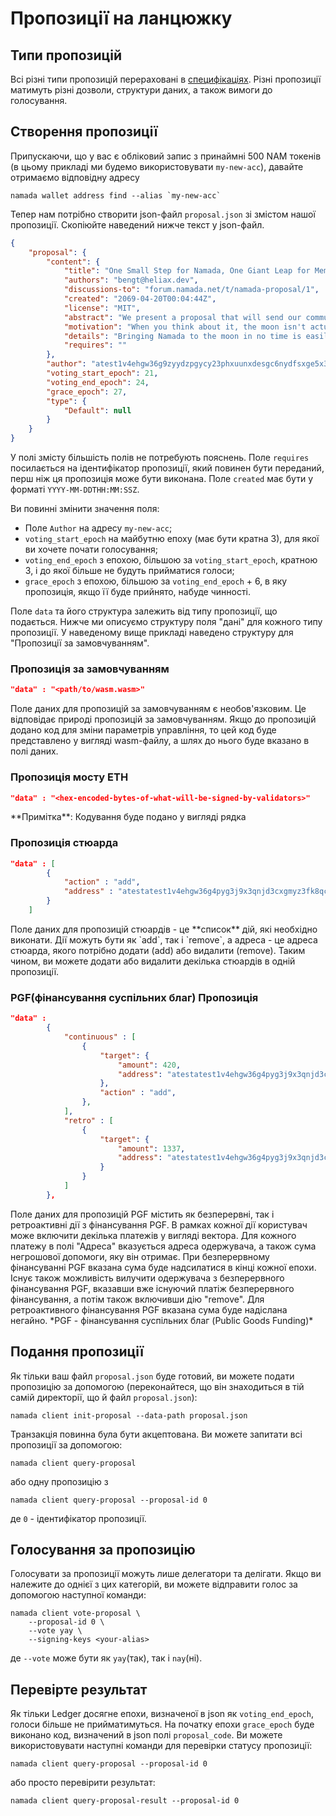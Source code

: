 
# Пропозиції на ланцюжку

## Типи пропозицій

Всі різні типи пропозицій перераховані в [специфікаціях](https://specs.namada.net/governance/proposal). Різні пропозиції матимуть різні дозволи, структури даних, а також вимоги до голосування.

## Створення пропозиції

Припускаючи, що у вас є обліковий запис з принаймні 500 NAM токенів (в цьому прикладі ми будемо використовувати `my-new-acc`), давайте отримаємо відповідну адресу

```shell copy
namada wallet address find --alias `my-new-acc`
```

Тепер нам потрібно створити json-файл `proposal.json` зі змістом нашої пропозиції. Скопіюйте наведений нижче текст у json-файл.

```json
{
	"proposal": {
		"content": {
			"title": "One Small Step for Namada, One Giant Leap for Memekind",
			"authors": "bengt@heliax.dev",
			"discussions-to": "forum.namada.net/t/namada-proposal/1",
			"created": "2069-04-20T00:04:44Z",
			"license": "MIT",
			"abstract": "We present a proposal that will send our community to the moon. This proposal outlines all training necessary to accomplish this goal. All memers are welcome to join.",
			"motivation": "When you think about it, the moon isn't actually that far away.The moon is only 384,400 km. We have not yet brought Namada to the moon, so it is only natural to use 101 as the prime number for our modular arithmetic operations. 384,400 (mod 101) = 95. 95 km is a distance that can be easily covered by a single person in a single day. Namada was produced by more than 100 people. So 95/100 = 0, rounded to the nearest integer. This means that Namada can reach the moon in no time.",
			"details": "Bringing Namada to the moon in no time is easily achievable. We just need to pass this governance proposal and set the plan in action",
			"requires": ""
		},
		"author": "atest1v4ehgw36g9zyydzpgycy23phxuunxdesgc6nydfsxge5x3zzgscny32pxccn2wfjg5urx3fhzxhmch",
		"voting_start_epoch": 21,
		"voting_end_epoch": 24,
		"grace_epoch": 27,
		"type": {
			"Default": null
		}
	}
}
```

У полі змісту більшість полів не потребують пояснень. Поле `requires` посилається на ідентифікатор пропозиції, який повинен бути переданий, перш ніж ця пропозиція може бути виконана. Поле `created` має бути у форматі `YYYY-MM-DDTHH:MM:SSZ`.

Ви повинні змінити значення поля:

- Поле `Author` на адресу `my-new-acc`;
- `voting_start_epoch` на майбутню епоху (має бути кратна 3), для якої ви хочете почати голосування;
- `voting_end_epoch` з епохою, більшою за `voting_start_epoch`, кратною 3, і до якої більше не будуть прийматися голоси;
- `grace_epoch` з епохою, більшою за `voting_end_epoch` + 6, в яку пропозиція, якщо її буде прийнято, набуде чинності.

Поле `data` та його структура залежить від типу пропозиції, що подається. Нижче ми описуємо структуру поля "дані" для кожного типу пропозиції. У наведеному вище прикладі наведено структуру для "Пропозиції за замовчуванням".

### Пропозиція за замовчуванням 

```json
"data" : "<path/to/wasm.wasm>"
```

<Callout type="info">
Поле даних для пропозицій за замовчуванням є необов'язковим. Це відповідає природі пропозицій за замовчуванням. 
Якщо до пропозицій додано код для зміни параметрів управління, то цей код 
буде представлено у вигляді wasm-файлу, а шлях до нього буде вказано в полі даних.
</Callout>

### Пропозиція мосту ETH

```json
"data" : "<hex-encoded-bytes-of-what-will-be-signed-by-validators>"
```

<Callout type="warning">
**Примітка**:
Кодування буде подано у вигляді рядка
</Callout>

### Пропозиція стюарда

```json
"data" : [
        {
            "action" : "add",
            "address" : "atestatest1v4ehgw36g4pyg3j9x3qnjd3cxgmyz3fk8qcrys3hxdp5xwfnx3zyxsj9xgunxsfjg5u5xvzyzrrqtn"
        }
    ]     
```

<Callout>
Поле даних для пропозицій стюардів - це **список** дій, які необхідно виконати. 
Дії можуть бути як `add`, так і `remove`, а адреса - це адреса 
стюарда, якого потрібно додати (add) або видалити (remove). Таким чином, ви можете додати або видалити декілька 
стюардів в одній пропозиції.
</Callout>

### PGF(фінансування суспільних благ) Пропозиція
    
```json
"data" :
        {
            "continuous" : [
                {
                    "target": {
                        "amount": 420,
                        "address": "atestatest1v4ehgw36g4pyg3j9x3qnjd3cxgmyz3fk8qcrys3hxdp5xwfnx3zyxsj9xgunxsfjg5u5xvzyzrrqtn"
                    },
                    "action" : "add",
                },
            ],
            "retro" : [
                {
                    "target": {
                        "amount": 1337,
                        "address": "atestatest1v4ehgw36g4pyg3j9x3qnjd3cxgmyz3fk8qcrys3hxdp5xwfnx3zyxsj9xgunxsfjg5u5xvzyzrrqtn"
                    }
                }
            ]
        },  
```

<Callout>
Поле даних для пропозицій PGF містить як безперервні, так і ретроактивні дії з фінансування PGF. В рамках кожної дії користувач може включити декілька платежів у вигляді вектора. Для кожного платежу в полі "Адреса" вказується адреса одержувача, а також сума негрошової допомоги, яку він отримає. При безперервному фінансуванні PGF вказана сума буде надсилатися в кінці кожної епохи. Існує також можливість вилучити одержувача з безперервного фінансування PGF, вказавши вже існуючий платіж безперервного фінансування, а потім також включивши дію "remove". Для ретроактивного фінансування PGF вказана сума буде надіслана негайно.
*PGF - фінансування суспільних благ (Public Goods Funding)*
</Callout>

## Подання пропозиції
Як тільки ваш файл `proposal.json` буде готовий, ви можете подати пропозицію за допомогою (переконайтеся, що він знаходиться в тій самій директорії, що й файл `proposal.json`):

```shell copy
namada client init-proposal --data-path proposal.json 
```

Транзакція повинна була бути акцептована. Ви можете запитати всі пропозиції за допомогою:

```shell copy
namada client query-proposal
```

або одну пропозицію з

```shell copy
namada client query-proposal --proposal-id 0
```

де `0` - ідентифікатор пропозиції.

## Голосування за пропозицію

Голосувати за пропозиції можуть лише делегатори та делігати. Якщо ви належите до однієї з цих категорій, ви можете відправити голос за допомогою наступної команди:

```shell copy
namada client vote-proposal \
    --proposal-id 0 \
    --vote yay \
    --signing-keys <your-alias>
```

де `--vote` може бути як `yay`(так), так і `nay`(ні).

## Перевірте результат

Як тільки Ledger досягне епохи, визначеної в json як `voting_end_epoch`, голоси більше не прийматимуться.
На початку епохи `grace_epoch` буде виконано код, визначений в json полі `proposal_code`. Ви можете використовувати наступні команди для перевірки статусу пропозиції:

```shell copy
namada client query-proposal --proposal-id 0
```

або просто перевірити результат:

```shell copy
namada client query-proposal-result --proposal-id 0
```
